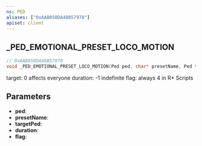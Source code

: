```yaml
---
ns: PED
aliases: ["0xAAB050DA48B57978"]
apiset: client
---
```

## _PED_EMOTIONAL_PRESET_LOCO_MOTION

```c
// 0xAAB050DA48B57978
void _PED_EMOTIONAL_PRESET_LOCO_MOTION(Ped ped, char* presetName, Ped targetPed, int duration, int flag);
```

target: 0 affects everyone
duration: -1 indefinite
flag: always 4 in R* Scripts

## Parameters
* **ped**:
* **presetName**:
* **targetPed**:
* **duration**:
* **flag**: